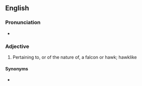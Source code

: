 ==English==

===Pronunciation===
* {{IPA|en|/ækˈsɪ.pə.tɹəl/|/æˈsɪ.pə.tɹəl/}}
{{rfap|en}}

===Adjective===
{{en-adj}}

# Pertaining to, or of the nature of, a falcon or hawk; hawklike
#: {{rfquotek|en|Lowell}}

====Synonyms====
* {{l|en|accipitrine}}